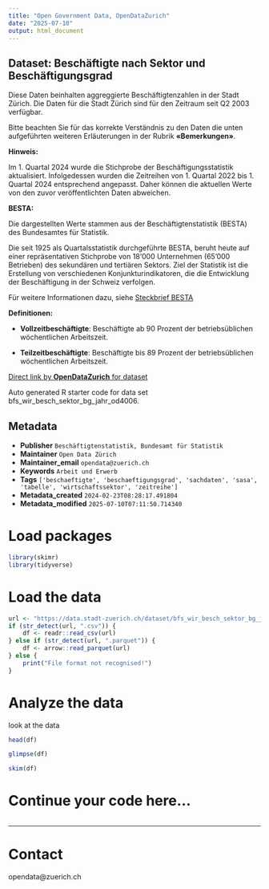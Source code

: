 ```yaml
---
title: "Open Government Data, OpenDataZurich"
date: "2025-07-10"
output: html_document
---
```


## Dataset: Beschäftigte nach Sektor und Beschäftigungsgrad


Diese Daten beinhalten aggreggierte Beschäftigtenzahlen in der Stadt Zürich. Die Daten für die Stadt Zürich sind für den Zeitraum seit Q2 2003 verfügbar.

Bitte beachten Sie für das korrekte Verständnis zu den Daten die unten aufgeführten weiteren Erläuterungen in der Rubrik **«Bemerkungen»**.



**Hinweis:**


Im 1. Quartal 2024 wurde die Stichprobe der Beschäftigungsstatistik aktualisiert. Infolgedessen wurden die Zeitreihen von 1. Quartal 2022 bis 1. Quartal 2024 entsprechend angepasst. Daher können die aktuellen Werte von den zuvor veröffentlichten Daten abweichen.


[]()

**BESTA:**

 Die dargestellten Werte stammen aus der Beschäftigtenstatistik (BESTA) des Bundesamtes für Statistik.

Die seit 1925 als Quartalsstatistik durchgeführte BESTA, beruht heute auf einer repräsentativen Stichprobe von 18‘000 Unternehmen (65'000 Betrieben) des sekundären und tertiären Sektors. Ziel der Statistik ist die Erstellung von verschiedenen Konjunkturindikatoren, die die Entwicklung der Beschäftigung in der Schweiz verfolgen.

Für weitere Informationen dazu, siehe [Steckbrief BESTA](https://www.bfs.admin.ch/bfs/de/home/statistiken/industrie-dienstleistungen/erhebungen/besta.assetdetail.6917.html)

 

[]()

**Definitionen:**

 

- **Vollzeitbeschäftigte**: Beschäftigte ab 90 Prozent der betriebsüblichen wöchentlichen Arbeitszeit.

- **Teilzeitbeschäftigte**: Beschäftigte bis 89 Prozent der betriebsüblichen wöchentlichen Arbeitszeit.
 

[]()



[Direct link by **OpenDataZurich** for dataset](https://data.stadt-zuerich.ch/dataset/bfs_wir_besch_sektor_bg_jahr_od4006)

Auto generated R starter code for data set bfs_wir_besch_sektor_bg_jahr_od4006.

## Metadata

- **Publisher** `Beschäftigtenstatistik, Bundesamt für Statistik`
- **Maintainer** `Open Data Zürich`
- **Maintainer_email** `opendata@zuerich.ch`
- **Keywords** `Arbeit und Erwerb`
- **Tags** `['beschaeftigte', 'beschaeftigungsgrad', 'sachdaten', 'sasa', 'tabelle', 'wirtschaftssektor', 'zeitreihe']`
- **Metadata_created** `2024-02-23T08:28:17.491804`
- **Metadata_modified** `2025-07-10T07:11:50.714340`


# Load packages

```r
library(skimr)
library(tidyverse)
```

# Load the data

```r
url <- "https://data.stadt-zuerich.ch/dataset/bfs_wir_besch_sektor_bg_jahr_od4006/download/WIR400OD4006.csv"
if (str_detect(url, ".csv")) {
    df <- readr::read_csv(url)
} else if (str_detect(url, ".parquet")) {
    df <- arrow::read_parquet(url)
} else {
    print("File format not recognised!")
}
```

# Analyze the data

look at the data
```r
head(df)
```

```r
glimpse(df)
```

```r
skim(df)
```

# Continue your code here...

```r

```

------------------------------------------------------------------------

# Contact

opendata@zuerich.ch
